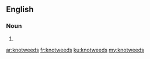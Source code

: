 ==English==

===Noun===
{{head|en}}

# {{plural of|knotweed}}

[[ar:knotweeds]]
[[fr:knotweeds]]
[[ku:knotweeds]]
[[my:knotweeds]]
